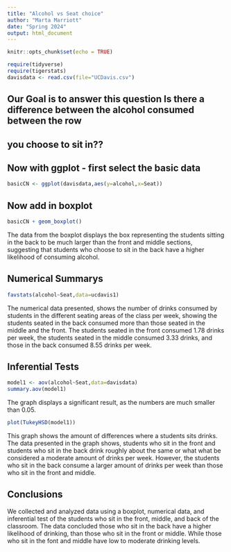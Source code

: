 ```yaml
---
title: "Alcohol vs Seat choice"
author: "Marta Marriott"
date: "Spring 2024"
output: html_document
---
```


```r
knitr::opts_chunk$set(echo = TRUE)
```

```r
require(tidyverse)
require(tigerstats)
davisdata <- read.csv(file="UCDavis.csv")
```
## Our Goal is to answer this question Is there a difference between the alcohol consumed between the row
## you choose to sit in??

## Now with ggplot - first select the basic data

```r
basicCN <- ggplot(davisdata,aes(y=alcohol,x=Seat))
```
## Now add in boxplot

```r
basicCN + geom_boxplot()
```
  
  The data from the boxplot displays the box representing the students sitting in the back to be much larger than the front and middle sections, suggesting that students who choose to sit in the back have a higher likelihood of consuming alcohol.
 
 
## Numerical Summarys 

```r
favstats(alcohol~Seat,data=ucdavis1)
```
 The numerical data presented, shows the number of drinks consumed  by students in the different seating areas of the class per week, showing the students seated in the back consumed more than those seated in the middle and the front. The students seated in the front consumed 1.78 drinks per week, the students seated in the middle consumed 3.33 drinks, and those in the back consumed 8.55 drinks per week.


## Inferential Tests

```r
model1 <- aov(alcohol~Seat,data=davisdata)
summary.aov(model1)
```
The graph displays a significant result, as the numbers are much smaller than 0.05.

```r
plot(TukeyHSD(model1))
```

This graph shows the amount of differences where a students sits drinks. The data presented in the graph shows, students who sit in the front and students who sit in the back drink roughly about the same or what what be considered a moderate amount of drinks per week. However, the students who sit in the back consume a larger amount of drinks per week than those who sit in the front and middle.

## Conclusions

We collected and analyzed data using a boxplot, numerical data, and inferential test of the students who sit in the front, middle, and back of the classroom. The data concluded those who sit in the back have a higher likelihood of drinking, than those who sit in the front or middle. While those who sit in the font and middle have low to moderate drinking levels.

